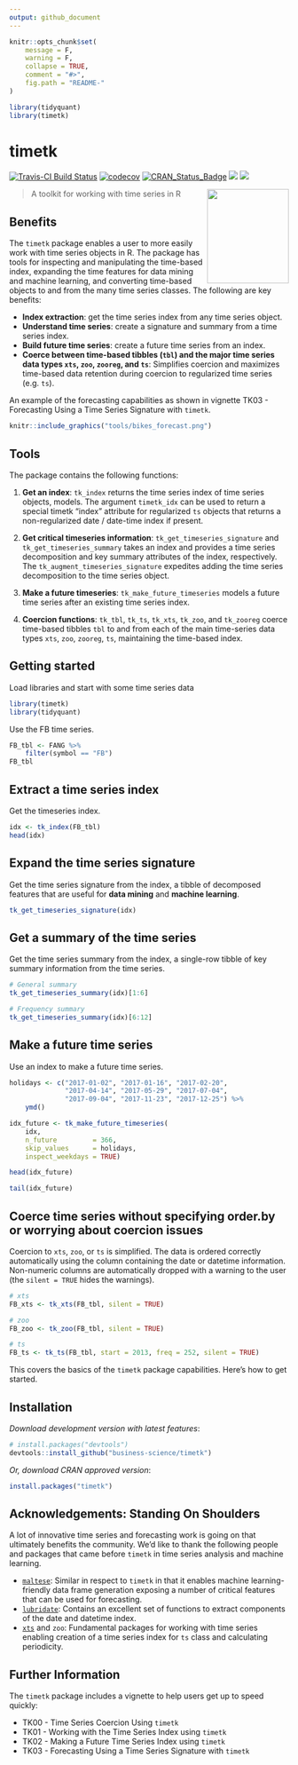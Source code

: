 ```yaml
---
output: github_document
---
```


<!-- README.md is generated from README.Rmd. Please edit that file -->

```r
knitr::opts_chunk$set(
    message = F, 
    warning = F,
    collapse = TRUE,
    comment = "#>",
    fig.path = "README-"
)
```

```r
library(tidyquant)
library(timetk)
```


# timetk

[![Travis-CI Build Status](https://travis-ci.org/business-science/timetk.svg?branch=master)](https://travis-ci.org/business-science/timetk.svg?branch=master)
[![codecov](https://codecov.io/gh/business-science/timetk/branch/master/graph/badge.svg)](https://codecov.io/gh/business-science/timetk)
[![CRAN_Status_Badge](http://www.r-pkg.org/badges/version/timetk)](https://cran.r-project.org/package=timetk)
![](http://cranlogs.r-pkg.org/badges/timetk?color=brightgreen)
![](http://cranlogs.r-pkg.org/badges/grand-total/timetk?color=brightgreen)

<img src="tools/logo.png" width="147" height="170" align="right" />

> A toolkit for working with time series in R

## Benefits

The `timetk` package enables a user to more easily work with time series objects in R. The package has tools for inspecting and manipulating the time-based index, expanding the time features for data mining and machine learning, and converting time-based objects to and from the many time series classes. The following are key benefits:

* __Index extraction__: get the time series index from any time series object.
* __Understand time series__: create a signature and summary from a time series index.
* __Build future time series__: create a future time series from an index.
* __Coerce between time-based tibbles (`tbl`) and the major time series data types `xts`, `zoo`, `zooreg`, and `ts`__: Simplifies coercion and maximizes time-based data retention during coercion to regularized time series (e.g. `ts`).

An example of the forecasting capabilities as shown in vignette TK03 - Forecasting Using a Time Series Signature with `timetk`.

```r
knitr::include_graphics("tools/bikes_forecast.png")
```

## Tools

The package contains the following functions:

1. __Get an index__: `tk_index` returns the time series index of time
series objects, models. The argument `timetk_idx` can be used to return a
special timetk "index" attribute for regularized `ts` objects that returns a
non-regularized date / date-time index if present.

2. __Get critical timeseries information__: `tk_get_timeseries_signature` and `tk_get_timeseries_summary` takes an index and provides a time series decomposition and key summary attributes of the index, respectively. The `tk_augment_timeseries_signature` expedites adding the time series decomposition to the time series object. 

3. __Make a future timeseries__: `tk_make_future_timeseries` models a
future time series after an existing time series index.  

4. __Coercion functions__: `tk_tbl`, `tk_ts`, `tk_xts`, `tk_zoo`, and
`tk_zooreg` coerce time-based tibbles `tbl` to and from each of the main
time-series data types `xts`, `zoo`, `zooreg`, `ts`, maintaining the time-based
index.

## Getting started

Load libraries and start with some time series data

```r
library(timetk)
library(tidyquant)
```

Use the FB time series.

```r
FB_tbl <- FANG %>%
    filter(symbol == "FB")
FB_tbl
```


## Extract a time series index

Get the timeseries index.

```r
idx <- tk_index(FB_tbl)
head(idx)
```

## Expand the time series signature

Get the time series signature from the index, a tibble of decomposed features that are useful for __data mining__ and __machine learning__. 

```r
tk_get_timeseries_signature(idx)
```

## Get a summary of the time series

Get the time series summary from the index, a single-row tibble of key summary information from the time series.

```r
# General summary
tk_get_timeseries_summary(idx)[1:6]

# Frequency summary
tk_get_timeseries_summary(idx)[6:12]
```

## Make a future time series

Use an index to make a future time series.  

```r
holidays <- c("2017-01-02", "2017-01-16", "2017-02-20",
              "2017-04-14", "2017-05-29", "2017-07-04",
              "2017-09-04", "2017-11-23", "2017-12-25") %>%
    ymd()

idx_future <- tk_make_future_timeseries(
    idx, 
    n_future         = 366, 
    skip_values      = holidays, 
    inspect_weekdays = TRUE) 

head(idx_future)
```

```r
tail(idx_future)
```


## Coerce time series without specifying order.by or worrying about coercion issues

Coercion to `xts`, `zoo`, or `ts` is simplified. The data is ordered correctly automatically using the column containing the date or datetime information. Non-numeric columns are automatically dropped with a warning to the user (the `silent = TRUE` hides the warnings).

```r
# xts
FB_xts <- tk_xts(FB_tbl, silent = TRUE)
```

```r
# zoo
FB_zoo <- tk_zoo(FB_tbl, silent = TRUE)
```

```r
# ts
FB_ts <- tk_ts(FB_tbl, start = 2013, freq = 252, silent = TRUE)
```


This covers the basics of the `timetk` package capabilities. Here's how to get started.

## Installation

_Download development version with latest features_:

``` r
# install.packages("devtools")
devtools::install_github("business-science/timetk")
```

_Or, download CRAN approved version_:

```r
install.packages("timetk")
```

## Acknowledgements: Standing On Shoulders

A lot of innovative time series and forecasting work is going on that ultimately benefits the community. We'd like to thank the following people and packages that came before `timetk` in time series analysis and machine learning.

* [`maltese`](https://github.com/bearloga/maltese): Similar in respect to `timetk` in that it enables machine learning-friendly data frame generation exposing a number of critical features that can be used for forecasting.
* [`lubridate`](https://github.com/hadley/lubridate): Contains an excellent set of functions to extract components of the date and datetime index.
* [`xts`](https://github.com/joshuaulrich/xts) and `zoo`: Fundamental packages for working with time series enabling creation of a time series index for `ts` class and calculating periodicity. 



## Further Information

The `timetk` package includes a vignette to help users get up to speed quickly:

* TK00 - Time Series Coercion Using `timetk`
* TK01 - Working with the Time Series Index using `timetk`
* TK02 - Making a Future Time Series Index using `timetk`
* TK03 - Forecasting Using a Time Series Signature with `timetk`

